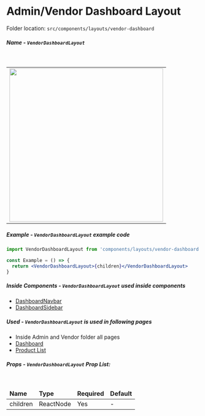 <h1 className="text-primary">Admin/Vendor Dashboard Layout</h1>

Folder location: `src/components/layouts/vendor-dashboard`

##### Name - `VendorDashboardLayout`

<br />

<table>
  <tbody>
    <tr>
      <td>
        <img src="/vendor-dashboard.png" width="400" />
      </td>
    </tr>
  </tbody>
</table>

##### Example - `VendorDashboardLayout` example code

```jsx
import VendorDashboardLayout from 'components/layouts/vendor-dashboard'

const Example = () => {
  return <VendorDashboardLayout>{children}</VendorDashboardLayout>
}
```

##### Inside Components - `VendorDashboardLayout` used inside components

- [DashboardNavbar](https://bazaar-doc.netlify.app/layout-components/dashboard-navbar)
- [DashboardSidebar](https://bazaar-doc.netlify.app/layout-components/dashboard-sidebar)

##### Used - `VendorDashboardLayout` is used in following pages

- Inside Admin and Vendor folder all pages
- [Dashboard](https://bazar-react.vercel.app/vendor/dashboard)
- [Product List](https://bazar-react.vercel.app/admin/products)

##### Props - `VendorDashboardLayout` Prop List:

<br />

<table>

<thead>
  <tr>
    <td>
      <b>Name</b>
    </td>
    <td>
      <b>Type</b>
    </td>
    <td>
      <b>Required</b>
    </td>
    <td>
      <b>Default</b>
    </td>
  </tr>
</thead>

  <tbody>
    <tr>
      <td>children</td>
      <td>ReactNode</td>
      <td>Yes</td>
      <td>-</td>
    </tr>

  </tbody>
</table>
